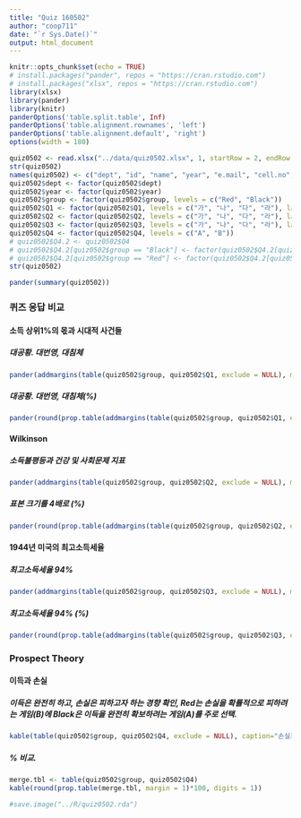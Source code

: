 ```yaml
---
title: "Quiz 160502"
author: "coop711"
date: "`r Sys.Date()`"
output: html_document
---
```


```r
knitr::opts_chunk$set(echo = TRUE)
# install.packages("pander", repos = "https://cran.rstudio.com")
# install.packages("xlsx", repos = "https://cran.rstudio.com")
library(xlsx)
library(pander)
library(knitr)
panderOptions('table.split.table', Inf)
panderOptions('table.alignment.rownames', 'left')
panderOptions('table.alignment.default', 'right')
options(width = 180)
```

```r
quiz0502 <- read.xlsx("../data/quiz0502.xlsx", 1, startRow = 2, endRow = 66, colIndex = c(3:7, 9:14), colClasses = c(rep("character", 11)), stringsAsFactors = FALSE)
str(quiz0502)
names(quiz0502) <- c("dept", "id", "name", "year", "e.mail", "cell.no", "Q1", "Q2", "Q3", "Q4", "group")
quiz0502$dept <- factor(quiz0502$dept)
quiz0502$year <- factor(quiz0502$year)
quiz0502$group <- factor(quiz0502$group, levels = c("Red", "Black"))
quiz0502$Q1 <- factor(quiz0502$Q1, levels = c("가", "나", "다", "라"), labels = c("대공황, 대침체", "대침체, 대공황", "대번영, 대공황", "대공황, 대번영"))
quiz0502$Q2 <- factor(quiz0502$Q2, levels = c("가", "나", "다", "라"), labels = c("소득불평등, 양의상관", "소득, 양의 상관", "소득불평등, 인과관계", "소득, 인과관계"))
quiz0502$Q3 <- factor(quiz0502$Q3, levels = c("가", "나", "다", "라"), labels = c("7.0%", "35%", "70%", "94%"))
quiz0502$Q4 <- factor(quiz0502$Q4, levels = c("A", "B"))
# quiz0502$Q4.2 <- quiz0502$Q4
# quiz0502$Q4.2[quiz0502$group == "Black"] <- factor(quiz0502$Q4.2[quiz0502$group == "Black"], levels = c("A", "B"), labels = c("100%확률로 잃기", "90%확률로 잃기"))
# quiz0502$Q4.2[quiz0502$group == "Red"] <- factor(quiz0502$Q4.2[quiz0502$group == "Red"], levels = c("A", "B"), labels = c("100%확률로 따기", "90%확률로 따기"))
str(quiz0502)
```

```r
pander(summary(quiz0502))
```

### 퀴즈 응답 비교

#### 소득 상위1%의 몫과 시대적 사건들

##### 대공황. 대번영, 대침체

```r
pander(addmargins(table(quiz0502$group, quiz0502$Q1, exclude = NULL), margin=1))
```

##### 대공황. 대번영, 대침체(%)

```r
pander(round(prop.table(addmargins(table(quiz0502$group, quiz0502$Q1, exclude = NULL), margin=1), margin=1)[4,]*100, digits=1))
```

#### Wilkinson

##### 소득불평등과 건강 및 사회문제 지표

```r
pander(addmargins(table(quiz0502$group, quiz0502$Q2, exclude = NULL), margin=1))
```

##### 표본 크기를 4배로 (%)

```r
pander(round(prop.table(addmargins(table(quiz0502$group, quiz0502$Q2, exclude = NULL), margin=1), margin=1)[4,]*100, digits=1), caption="20대의 독서율")
```

#### 1944년 미국의 최고소득세율

##### 최고소득세율 94%

```r
pander(addmargins(table(quiz0502$group, quiz0502$Q3, exclude = NULL), margin=1))
```

##### 최고소득세율 94% (%)

```r
pander(round(prop.table(addmargins(table(quiz0502$group, quiz0502$Q3, exclude = NULL), margin = 1), margin = 1)[4,]*100, digits = 1), caption = "Marginal Tax Rate 94%")
```

### Prospect Theory

#### 이득과 손실

##### 이득은 완전히 하고, 손실은 피하고자 하는 경향 확인, Red는 손실을 확률적으로 피하려는 게임(B)에 Black은 이득을 완전히 확보하려는 게임(A)를 주로 선택.

```r
kable(table(quiz0502$group, quiz0502$Q4, exclude = NULL), caption="손실회피심리")
```

##### % 비교.  

```r
merge.tbl <- table(quiz0502$group, quiz0502$Q4)
kable(round(prop.table(merge.tbl, margin = 1)*100, digits = 1))
```

```r
#save.image("../R/quiz0502.rda")
```